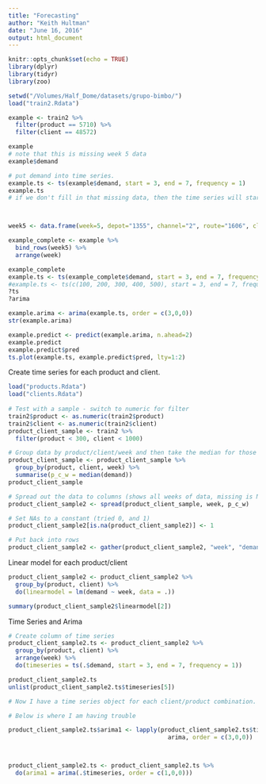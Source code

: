 ```yaml
---
title: "Forecasting"
author: "Keith Hultman"
date: "June 16, 2016"
output: html_document
---
```


```r
knitr::opts_chunk$set(echo = TRUE)
library(dplyr)
library(tidyr)
library(zoo)
```

```r
setwd("/Volumes/Half_Dome/datasets/grupo-bimbo/")
load("train2.Rdata")

example <- train2 %>% 
  filter(product == 5710) %>%
  filter(client == 48572)

example
# note that this is missing week 5 data
example$demand

# put demand into time series. 
example.ts <- ts(example$demand, start = 3, end = 7, frequency = 1)
example.ts
# if we don't fill in that missing data, then the time series will start over from the first observation



week5 <- data.frame(week=5, depot="1355", channel="2", route="1606", client="48572", product="5710", sales_units= 0, sales= 0, returns_units= 0, returns= 0, demand=0)

example_complete <- example %>%
  bind_rows(week5) %>%
  arrange(week)

example_complete
example.ts <- ts(example_complete$demand, start = 3, end = 7, frequency = 1)
#example.ts <- ts(c(100, 200, 300, 400, 500), start = 3, end = 7, frequency = 1)
?ts
?arima

example.arima <- arima(example.ts, order = c(3,0,0))
str(example.arima)

example.predict <- predict(example.arima, n.ahead=2)
example.predict
example.predict$pred
ts.plot(example.ts, example.predict$pred, lty=1:2)
```

Create time series for each product and client. 

```r
load("products.Rdata")
load("clients.Rdata")
  
# Test with a sample - switch to numeric for filter 
train2$product <- as.numeric(train2$product)
train2$client <- as.numeric(train2$client)
product_client_sample <- train2 %>%
  filter(product < 300, client < 1000)

# Group data by product/client/week and then take the median for those values (includes multiple depots)
product_client_sample <- product_client_sample %>%
  group_by(product, client, week) %>%
  summarise(p_c_w = median(demand))
product_client_sample

# Spread out the data to columns (shows all weeks of data, missing is NA)
product_client_sample2 <- spread(product_client_sample, week, p_c_w)

# Set NAs to a constant (tried 0, and 1)
product_client_sample2[is.na(product_client_sample2)] <- 1

# Put back into rows
product_client_sample2 <- gather(product_client_sample2, "week", "demand", 3:7)
```

Linear model for each product/client

```r
product_client_sample2 <- product_client_sample2 %>% 
  group_by(product, client) %>%
  do(linearmodel = lm(demand ~ week, data = .))

summary(product_client_sample2$linearmodel[2])

```


Time Series and Arima
```r
# Create column of time series
product_client_sample2.ts <- product_client_sample2 %>% 
  group_by(product, client) %>%
  arrange(week) %>%
  do(timeseries = ts(.$demand, start = 3, end = 7, frequency = 1)) 

product_client_sample2.ts
unlist(product_client_sample2.ts$timeseries[5])

# Now I have a time series object for each client/product combination. 

# Below is where I am having trouble

product_client_sample2.ts$arima1 <- lapply(product_client_sample2.ts$timeseries, FUN =
                                             arima, order = c(3,0,0))



product_client_sample2.ts <- product_client_sample2.ts %>%
  do(arima1 = arima(.$timeseries, order = c(1,0,0)))

```

